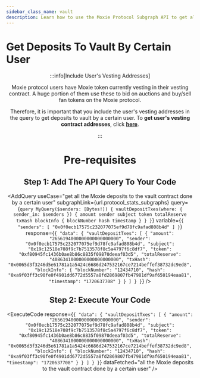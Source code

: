 ```yaml
---
sidebar_class_name: vault
description: Learn how to use the Moxie Protocol Subgraph API to get all the Moxie deposits to the vault contract done by a certain user on the Moxie protocol.
---
```



# Get Deposits To Vault By Certain User

<Header
  useCase="get all the Moxie deposits to the vault contract done by a certain user"
  apiName="Moxie Protocol Subgraph"
/>

:::info[Include User's Vesting Addresses]

Moxie protocol users have Moxie token currently vesting in their vesting contract. A huge portion of them use these to bid on auctions and buy/sell fan tokens on the Moxie protocol.

Therefore, it is important that you include the user's vesting addresses in the query to get deposits to vault by a certain user. To **get user's vesting contract addresses**, click [**here**](../vesting/01-get-users-vesting-contract-addresses.mdx).

:::

# Pre-requisites

<Prerequisites apiName="Moxie Protocol Subgraph" />

## Step 1: Add The API Query To Your Code

<AddQuery
  useCase="get all the Moxie deposits to the vault contract done by a certain user"
  subgraphLink={url.protocol_stats_subgraphs}
  query={`query MyQuery($senders: [Bytes!]) {
  vaultDepositTxes(where: { sender_in: $senders }) {
    amount
    sender
    subject
    token
    totalReserve
    txHash
    blockInfo {
      blockNumber
      hash
      timestamp
    }
  }
}`}
  variable={`{
  "senders": [
    "0x0f0ecb17575c232077075ef9d78fc9afad808b4d"
  ]
}`}
  response={`{
  "data": {
    "vaultDepositTxes": [
      {
        "amount": "2656194000000000000000000",
        "sender": "0x0f0ecb17575c232077075ef9d78fc9afad808b4d",
        "subject": "0x19c12518e708f9c7b7513578f8c5a4797f6c8df7",
        "token": "0xf80945fc1436b0ae8b86c8835f09870deeaf03d5",
        "totalReserve": "4086341000000000000000000",
        "txHash": "0x0065d3f3246d5e61781a1a5424c6686d247532167ce7214beffef38732dc9ed8",
        "blockInfo": {
          "blockNumber": "12434710",
          "hash": "0xa9f03ff3c90fe0f4901dd6772d5557a8fd2869807fb47981df9af650194eaa81",
          "timestamp": "1720637708"
        }
      }
    ]
  }
}`}
/>

## Step 2: Execute Your Code

<ExecuteCode
  response={`{
  "data": {
    "vaultDepositTxes": [
      {
        "amount": "2656194000000000000000000",
        "sender": "0x0f0ecb17575c232077075ef9d78fc9afad808b4d",
        "subject": "0x19c12518e708f9c7b7513578f8c5a4797f6c8df7",
        "token": "0xf80945fc1436b0ae8b86c8835f09870deeaf03d5",
        "totalReserve": "4086341000000000000000000",
        "txHash": "0x0065d3f3246d5e61781a1a5424c6686d247532167ce7214beffef38732dc9ed8",
        "blockInfo": {
          "blockNumber": "12434710",
          "hash": "0xa9f03ff3c90fe0f4901dd6772d5557a8fd2869807fb47981df9af650194eaa81",
          "timestamp": "1720637708"
        }
      }
    ]
  }
}`}
  dataFetched="all the Moxie deposits to the vault contract done by a certain user"
/>

<DeveloperSupport />
